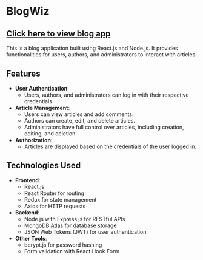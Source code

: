 # BlogWiz

## [Click here to view blog app](https://blogwiz.onrender.com)


This is a blog application built using React.js and Node.js. It provides functionalities for users, authors, and administrators to interact with articles.

## Features

- **User Authentication**:
  - Users, authors, and administrators can log in with their respective credentials.
- **Article Management**:
  - Users can view articles and add comments.
  - Authors can create, edit, and delete articles.
  - Administrators have full control over articles, including creation, editing, and deletion.
- **Authorization**:
  - Articles are displayed based on the credentials of the user logged in.

## Technologies Used

- **Frontend**:
  - React.js
  - React Router for routing
  - Redux for state management
  - Axios for HTTP requests
- **Backend**:
  - Node.js with Express.js for RESTful APIs
  - MongoDB Atlas for database storage
  - JSON Web Tokens (JWT) for user authentication
- **Other Tools**:
  - bcrypt.js for password hashing
  - Form validation with React Hook Form
